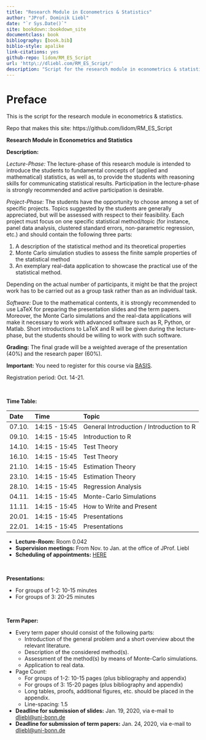 ```yaml
--- 
title: "Research Module in Econometrics & Statistics"
author: "JProf. Dominik Liebl"
date: "`r Sys.Date()`"
site: bookdown::bookdown_site
documentclass: book
bibliography: [book.bib]
biblio-style: apalike
link-citations: yes
github-repo: lidom/RM_ES_Script
url: 'http\://dliebl.com/RM_ES_Script/'
description: "Script for the research module in econometrics & statistics (University Bonn)."
---
```


# Preface {-}


This is the script for the research module in econometrics & statistics. 


Repo that makes this site: https://github.com/lidom/RM_ES_Script


**Research Module in Econometrics and Statistics** 

**Description:**

*Lecture-Phase:* The lecture-phase of this research module is intended to introduce the students to fundamental concepts of (applied and mathematical) statistics, as well as, to provide the students with reasoning skills for communicating statistical results. Participation in the lecture-phase is strongly recommended and active participation is desirable. 

*Project-Phase:* The students have the opportunity to choose among a set of specific projects. Topics suggested by the students are generally appreciated, but will be assessed with respect to their feasibility. Each project must focus on one specific statistical method/topic (for instance, panel data analysis, clustered standard errors, non-parametric regression, etc.) and should contain the following three parts:

  1. A description of the statistical method and its theoretical properties 
  2. Monte Carlo simulation studies to assess the finite sample properties of the statistical method
  3. An exemplary real-data application to showcase the practical use of the statistical method. 

Depending on the actual number of participants, it might be that the project work has to be carried out as a group task rather than as an individual task.

*Software:* Due to the mathematical contents, it is strongly recommended to use LaTeX for preparing the presentation slides and the term papers. Moreover, the Monte Carlo simulations and the real-data applications will make it necessary to work with advanced software such as R, Python, or Matlab. Short introductions to LaTeX and R will be given during the lecture-phase, but the students should be willing to work with such software. 

**Grading:** The final grade will be a weighted average of the presentation (40%) and the  research paper (60%).

**Important:** You need to register for this course via [BASIS](https://basis.uni-bonn.de/). 

Registration period: Oct. 14-21.  


\


**Time Table:**

Date        Time               Topic
----------  -----------------  ---------------------------------
07.10.      14:15 - 15:45      General Introduction / Introduction to R
09.10.      14:15 - 15:45      Introduction to R
14.10.      14:15 - 15:45      Test Theory
16.10.      14:15 - 15:45      Test Theory
21.10.      14:15 - 15:45      Estimation Theory
23.10.      14:15 - 15:45      Estimation Theory 
28.10.      14:15 - 15:45      Regression Analysis
04.11.      14:15 - 15:45      Monte-Carlo Simulations
11.11.      14:15 - 15:45      How to Write and Present
20.01.      14:15 - 15:45      Presentations
22.01.      14:15 - 15:45      Presentations


- **Lecture-Room:** Room 0.042
- **Supervision meetings:** From Nov. to Jan. at the office of JProf. Liebl
- **Scheduling of appointments:** [HERE](https://docs.google.com/spreadsheets/d/1clb0ple3GaRlwod5JOKK84A996p1BKNMSs32JrqBZ_A/edit?usp=sharing)


\

**Presentations:**

* For groups of 1-2: 10-15 minutes
* For groups of   3: 20-25 minutes


\


**Term Paper:**

* Every term paper should consist of the following parts:
    * Introduction of the general problem and a short overview about the relevant literature.
    * Description of the considered method(s).
    * Assessment of the method(s) by means of Monte-Carlo simulations.
    * Application to real data.
* Page Count:
    * For groups of 1-2: 10-15 pages (plus bibliography and appendix)
    * For groups of 3: 15-20 pages (plus bibliography and appendix)
    * Long tables, proofs, additional figures, etc. should be placed in the appendix.
    * Line-spacing: 1.5
    
* **Deadline for submission of slides:** Jan. 19, 2020, via e-mail to [dliebl@uni-bonn.de](mailto:dliebl@uni-bonn.de)    
* **Deadline for submission of term papers:** Jan. 24, 2020, via e-mail to [dliebl@uni-bonn.de](mailto:dliebl@uni-bonn.de)





